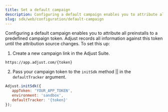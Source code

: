 ```yaml
---
title: Set a default campaign
description: Configuring a default campaign enables you to attribute all preinstalls to a predefined campaign token.
slug: sdk/web/configuration/default-campaign
---
```



Configuring a default campaign enables you to attribute all preinstalls to a predefined campaign token. Adjust records all information against this token until the attribution source changes. To set this up:

1. Create a new campaign link in the Adjust Suite.

```text "{token}"
https://app.adjust.com/{token}
```

2. Pass your campaign token to the <Tooltip>`initSdk` method || <InitSdk /></Tooltip> in the `defaultTracker` argument.

```js
Adjust.initSdk({
   appToken: 'YOUR_APP_TOKEN',
   environment: 'sandbox',
   defaultTracker: '{token}'
});
```
